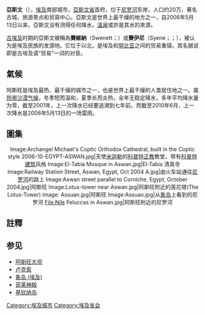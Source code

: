 {{Infobox settlement
<!--See the Table at Infobox Settlement for all fields and descriptions of usage-->
<!-- Basic info  ---------------->
|name                   = 亞斯文
|other_name             =
|native_name            = أسوان  
|nickname               =
|settlement_type        =
|motto                  =
<!-- images and maps  ----------->
|image_skyline          = {{Photomontage
| photo1a = Philae Island, Aswan.jpg
| photo2a = Al Khattarah Aswan Bridge.jpg
| photo2b = Aswan souq.jpg
| photo3a = Aswan Philae temple pavilion.jpg
| photo4a = Aswan,fatimid_cem.jpg
| photo4b = معبد فيلة ..اسوان.jpg
| photo4c = Aswan Nubian Museum entrance.jpg
| size = 280
| spacing = 2
| color = transparent
| border = 0
 }}
|imagesize              = 300px
|image_caption          =
|image_flag             =
|flag_size              =
|image_seal             =
|seal_size              =
|image_shield           =
|shield_size            =
|image_map              =
|mapsize                =
|map_caption            =
|pushpin_map            =Egypt<!-- the name of a location map as per http://en.wikipedia.org/wiki/Template:Location_map -->
|pushpin_label_position =bottom
|pushpin_mapsize        =300
|pushpin_map_caption    =亞斯文在埃及的位置
<!-- Location ------------------>
|coordinates_region     = EG
|subdivision_type       = 國家
|subdivision_name       = {{flag|Egypt}}
|subdivision_type1      = [[埃及行政區劃|省份]]
|subdivision_name1      = [[亞斯文省|亞斯文]]
|subdivision_type2      =
|subdivision_name2      =
|subdivision_type3      =
|subdivision_name3      =
|government_footnotes   =
|government_type        =
|leader_title           =
|leader_name            =
|leader_title1          =  <!-- for places with, say, both a mayor and a city manager -->
|leader_name1           =
|established_title      =  <!-- Settled -->
|established_date       =
<!-- Area    --------------------->
|area_magnitude         =
|unit_pref                =Imperial <!--Enter: Imperial, if Imperial (metric) is desired-->
|area_footnotes           =
|area_total_km2           = <!-- ALL fields dealing with a measurements are subject to automatic unit conversion-->
|area_land_km2            = <!--See table @ Template:Infobox Settlement for details on automatic unit conversion-->
<!-- Population   ----------------------->
|population_as_of               =2012 
|population_footnotes           =
|population_note                =
|population_total               =290,327
|population_density_km2         =
|population_density_sq_mi       =
|population_metro               =
|population_density_metro_km2   =
|population_density_metro_sq_mi =
|population_blank1_title        =Ethnicities
|population_blank1              =
|population_density_blank1_km2 =
|population_density_blank1_sq_mi =
<!-- General information  --------------->
|timezone               =[[埃及標準時間|EST]]
|utc_offset             = +2
|timezone_DST           = 
|utc_offset_DST         =
|latd=24|latm=05|lats=20|latNS=N
|longd=32|longm=53|longs=59|longEW=E
|elevation_footnotes    =  <!--for references: use <ref> </ref> tags-->
|elevation_m            =
|elevation_ft           =
<!-- Area/postal codes & others -------->
|postal_code_type       =  <!-- enter ZIP code, Postcode, Post code, Postal code... -->
|postal_code            =
|area_code              =
|blank_name             =
|blank_info             =
|blank1_name            =
|blank1_info            =
|website                =
|footnotes              =
}}

'''亞斯文'''（{{lang-ar|أسوان}}{{IPA-arz|ʔɑsˈwɑːn|}}），[[埃及|埃及]]南部城市，[[亞斯文省|亞斯文省]]首府，位于[[尼罗河|尼罗河]]东岸，人口约20万，著名古城、旅游景点和贸易中心。亞斯文是世界上最干燥的地方之一，自2006年5月13日以来，亞斯文没有测得任何降水，[[溫泉|溫泉]]或許是其水的來源。

[[古埃及|古埃及]]时期的亞斯文被稱為'''賽維納'''（Swenett；{{lang-gre|Σουανού}}）或'''賽伊尼'''（Syene；{{lang-gre|Συήνης}}；{{lang-cop|Ⲥⲟⲩⲁⲛ}}），被认为是埃及民族的发源地。它位于{{link-en|尼罗河第一瀑布|Cataracts of the Nile#The Six Cataracts}}以北，是埃及和[[努比亚|努比亚]]之间的贸易重镇，其名据说即是古埃及语“贸易”一词的对音。

== 氣候 ==
阿斯旺是埃及最热、最干燥的城市之一，也是世界上最干燥的人类居住地之一。属[[热带沙漠气候|热带沙漠气候]]，冬季短而温和，夏季长而炎热，全年无稳定降水，多年平均降水量为零，截至2001年，上一次降水已经要追溯到七年前。而截至2010年6月，上一次降水是2006年5月13日的一场雷雨。
{{Weather box
|location = 阿斯旺
|single line = y
|metric first = y
|Jan record high C = 35.3
|Feb record high C = 38.5
|Mar record high C = 44
|Apr record high C = 46.1
|May record high C = 47.8
|Jun record high C = 50.6
|Jul record high C = 51
|Aug record high C = 48
|Sep record high C = 47.8
|Oct record high C = 45.4
|Nov record high C = 42.2
|Dec record high C = 38.6
|year record high C = 51
|Jan high C = 22.9
|Feb high C = 25.2
|Mar high C = 29.5
|Apr high C = 34.9
|May high C = 38.9
|Jun high C = 41.4
|Jul high C = 41.1
|Aug high C = 40.9
|Sep high C = 39.3
|Oct high C = 35.9
|Nov high C = 29.1
|Dec high C = 24.3
|year high C = 33.6
|Jan mean C = 15.3
|Feb mean C = 17.5
|Mar mean C = 21.8
|Apr mean C = 27
|May mean C = 31.4
|Jun mean C = 33.5
|Jul mean C = 33.6
|Aug mean C = 33.2
|Sep mean C = 32.8
|Oct mean C = 27.7
|Nov mean C = 21.5
|Dec mean C = 16.9
|year mean C = 25.9
|Jan low C = 8.7
|Feb low C = 10.2
|Mar low C = 13.8
|Apr low C = 18.9
|May low C = 23
|Jun low C = 25.2
|Jul low C = 26
|Aug low C = 25.8
|Sep low C = 24
|Oct low C = 20.6
|Nov low C = 15
|Dec low C = 10.5
|year low C = 18.5
|Jan record low C = -2.4
|Feb record low C = 3.8
|Mar record low C = 5
|Apr record low C = 7.8
|May record low C = 13.4
|Jun record low C = 18.9
|Jul record low C = 20
|Aug record low C = 20
|Sep record low C = 16.1
|Oct record low C = 12.2
|Nov record low C = 6.1
|Dec record low C = 0.6
|year record low C = -2.4
|Jan rain mm = 0
|Feb rain mm = 0
|Mar rain mm = 0
|Apr rain mm = 0
|May rain mm = 0.1
|Jun rain mm = 0
|Jul rain mm = 0
|Aug rain mm = 0.7
|Sep rain mm = 0
|Oct rain mm = 0.6
|Nov rain mm = 0
|Dec rain mm = 0
|year rain mm = 1.4
|unit rain days = 0.01 mm
|Jan rain days = 0
|Feb rain days = 0
|Mar rain days = 0
|Apr rain days = 0
|May rain days = 0.1
|Jun rain days = 0
|Jul rain days = 0
|Aug rain days = 0.5
|Sep rain days = 0
|Oct rain days = 0.25
|Nov rain days = 0
|Dec rain days = 0
|year rain days = 
|Jan humidity = 40
|Feb humidity = 32
|Mar humidity = 24
|Apr humidity = 19
|May humidity = 17
|Jun humidity = 16
|Jul humidity = 18
|Aug humidity = 21
|Sep humidity = 22
|Oct humidity = 27
|Nov humidity = 36
|Dec humidity = 42
|year humidity = 26.2
|Jan sun = 298.2
|Feb sun = 281.1
|Mar sun = 321.6
|Apr sun = 316.1
|May sun = 346.8
|Jun sun = 363.2
|Jul sun = 374.6
|Aug sun = 359.6
|Sep sun = 298.3
|Oct sun = 314.6
|Nov sun = 299.6
|Dec sun = 289.1
|year sun = 3862.8
|source 1 = ''[[World_Meteorological_Organization|World Meteorological Organization]]'',<ref>{{cite web
|url = http://worldweather.wmo.int/059/c01272.htm
|title = Weather Information for Asswan
|accessdate = August 31, 2012
|archive-date = 2018-12-24
|archive-url = https://web.archive.org/web/20181224212012/http://worldweather.wmo.int/059/c01272.htm
|dead-url = no
}}</ref> 
|source 2 = ''NOAA'' for mean temperatures, humidity, and sun,<ref>{{cite web
|url = ftp://ftp.atdd.noaa.gov/pub/GCOS/WMO-Normals/TABLES/REG__I/UB/62414.TXT
|title = Asswan Climate Normals 1961–1990
|publisher = [[National_Oceanic_and_Atmospheric_Administration|National Oceanic and Atmospheric Administration]]
|accessdate = January 30, 2015}}</ref> Meteo Climat (extremes 1918–present)<ref name = meteoclimat>{{cite web
| url = http://meteo-climat-bzh.dyndns.org/index.php?page=stati&id=532
| title = Station Aswan
| publisher = Meteo Climat
| language = fr
| accessdate = April 26, 2017
| archive-date = 2019-07-13
| archive-url = https://web.archive.org/web/20190713123305/http://meteo-climat-bzh.dyndns.org/favicon.ico
| dead-url = no
}}</ref>
}}

== 圖集 ==
<center>
<gallery>
Image:Archangel Michael's Coptic Orthodox Cathedral, built in the Coptic style 2006-10-EGYPT-ASWAN.jpg|天使[[米迦勒|米迦勒]]的[[科普特正教|科普特正教]]教堂，带有[[科普特建筑|科普特建筑]]风格
Image:El-Tabia Mosque in Aswan.jpg|El-Tabia 清真寺
Image:Railway Station Street, Aswan, Egypt, Oct 2004 A.jpg|由火车站通往[[尼罗河|尼罗河]]的路上
Image:Aswan street parallel to Corniche, Egypt, October 2004.jpg|阿斯旺
Image:Lotus-tower near Aswan.jpg|阿斯旺附近的莲花塔(The Lotus-Tower)
image: Assuan.jpg|阿斯旺
Image:Assuao.jpg|从[[象岛_(埃及)|象岛]]上看到的尼罗河
File:Nile Feluccas in Aswan.jpg|阿斯旺附近的尼罗河
</gallery>
</center>

== 註釋 ==
<references/>

== 参见 ==
{{Commons+cat|Aswan}}
{{Wikivoyage|en:Aswan|{{PAGENAME}}{{en icon}}}}
* [[阿斯旺大坝|阿斯旺大坝]]
* [[卢克索|卢克索]]
* [[象岛_(埃及)|象岛 (埃及)]]
* [[菲莱神殿|菲莱神殿]]
* [[基钦纳岛|基钦纳岛]]

{{Authority control}}
{{DEFAULTSORT:Aswan}}

[[Category:埃及城市|Category:埃及城市]]
[[Category:埃及省会|Category:埃及省会]]